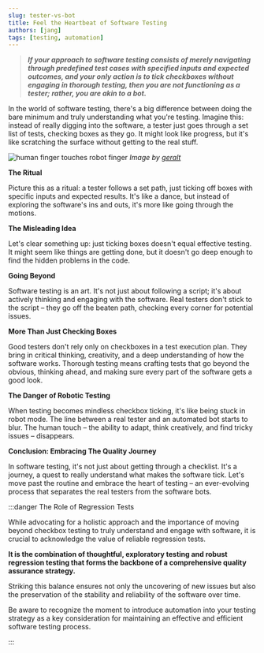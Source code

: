 ```yaml
---
slug: tester-vs-bot
title: Feel the Heartbeat of Software Testing
authors: [jang]
tags: [testing, automation]
--- 
```

> ***If your approach to software testing consists of merely navigating through predefined test cases with specified inputs and expected outcomes, and your only action is to tick checkboxes without engaging in thorough testing, then you are not functioning as a tester; rather, you are akin to a bot.***

In the world of software testing, there's a big difference between doing the bare minimum and truly understanding what you're testing. Imagine this: instead of really digging into the software, a tester just goes through a set list of tests, checking boxes as they go. It might look like progress, but it's like scratching the surface without getting to the real stuff.

![human finger touches robot finger](/img/tester-vs-bot.jpg)
_Image by [geralt](https://pixabay.com/users/geralt-9301/)_

**The Ritual**

Picture this as a ritual: a tester follows a set path, just ticking off boxes with specific inputs and expected results. It's like a dance, but instead of exploring the software's ins and outs, it's more like going through the motions.

**The Misleading Idea**

Let's clear something up: just ticking boxes doesn't equal effective testing. It might seem like things are getting done, but it doesn't go deep enough to find the hidden problems in the code.

**Going Beyond**

Software testing is an art. It's not just about following a script; it's about actively thinking and engaging with the software. Real testers don't stick to the script – they go off the beaten path, checking every corner for potential issues.

**More Than Just Checking Boxes**

Good testers don't rely only on checkboxes in a test execution plan. They bring in critical thinking, creativity, and a deep understanding of how the software works. Thorough testing means crafting tests that go beyond the obvious, thinking ahead, and making sure every part of the software gets a good look.

**The Danger of Robotic Testing**

When testing becomes mindless checkbox ticking, it's like being stuck in robot mode. The line between a real tester and an automated bot starts to blur. The human touch – the ability to adapt, think creatively, and find tricky issues – disappears.

**Conclusion: Embracing  The Quality Journey**

In software testing, it's not just about getting through a checklist. It's a journey, a quest to really understand what makes the software tick. Let's move past the routine and embrace the heart of testing – an ever-evolving process that separates the real testers from the software bots.

:::danger The Role of Regression Tests

While advocating for a holistic approach and  the importance of moving beyond checkbox testing to truly understand and engage with software, it is crucial to acknowledge the value of reliable regression tests.

**It is the combination of thoughtful, exploratory testing and robust regression testing that forms the backbone of a comprehensive quality assurance strategy.**   

Striking this balance ensures not only the uncovering of new issues but also the preservation of the stability and reliability of the software over time. 

Be aware to recognize the moment to introduce automation into your testing strategy as a key consideration for maintaining an effective and efficient software testing process.

:::
